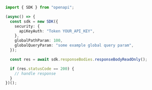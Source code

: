 ```typescript showLineNumbers copy filename="Response Body Read Only usage example"
import { SDK } from "openapi";

(async() => {
  const sdk = new SDK({
    security: {
      apiKeyAuth: "Token YOUR_API_KEY",
    },
    globalPathParam: 100,
    globalQueryParam: "some example global query param",
  });

  const res = await sdk.responseBodies.responseBodyReadOnly();

  if (res.statusCode == 200) {
    // handle response
  }
})();
```
